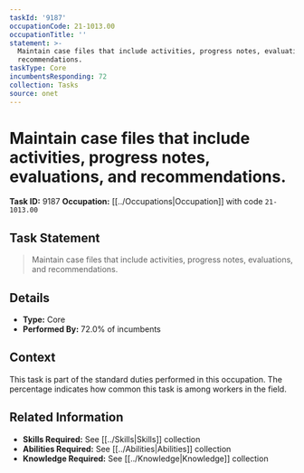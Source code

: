 ```yaml
---
taskId: '9187'
occupationCode: 21-1013.00
occupationTitle: ''
statement: >-
  Maintain case files that include activities, progress notes, evaluations, and
  recommendations.
taskType: Core
incumbentsResponding: 72
collection: Tasks
source: onet
---
```

# Maintain case files that include activities, progress notes, evaluations, and recommendations.

**Task ID:** 9187
**Occupation:** [[../Occupations|Occupation]] with code `21-1013.00`

## Task Statement

> Maintain case files that include activities, progress notes, evaluations, and recommendations.

## Details

- **Type:** Core
- **Performed By:** 72.0% of incumbents

## Context

This task is part of the standard duties performed in this occupation. The percentage indicates how common this task is among workers in the field.

## Related Information

- **Skills Required:** See [[../Skills|Skills]] collection
- **Abilities Required:** See [[../Abilities|Abilities]] collection
- **Knowledge Required:** See [[../Knowledge|Knowledge]] collection
